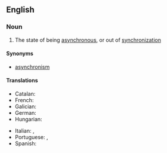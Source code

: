 ==English==

===Noun===
{{wikipedia}}
{{en-noun|~}}

# The state of being [[asynchronous]], or out of [[synchronization]]

====Synonyms====
* [[asynchronism]]

====Translations====
{{trans-top|asynchrony}}
* Catalan: {{t|ca|asincronisme}}
* French: {{t+|fr|asynchronisme|m}}
* Galician: {{t+|gl|asincronismo|m}}
* German: {{t|de|Asynchronie}}
* Hungarian: {{t|hu|aszinkronitás}}
{{trans-mid}}
* Italian: {{t|it|asincronia|f}}, {{t|it|asincronismo|m}}
* Portuguese: {{t+|pt|assincronia|f}}, {{t|pt|assincronismo|m}}
* Spanish: {{t|es|asincronismo}}
{{trans-bottom}}
